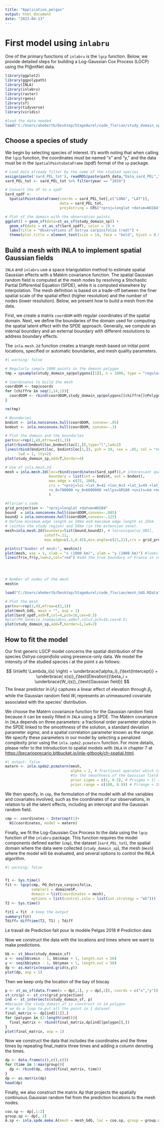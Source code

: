 ---
title: "Application_pelgas"
output: html_document
date: "2023-04-13"
---
# First model using `inlabru`

One of the primary functions of `inlabru` is the `lgcp` function. Below, we provide detailed steps for building a Log-Gaussian Cox Process (LGCP) using the Pl\@ntNet data.


```{r}
library(ggplot2)
library(ggpolypath)
library(INLA)
library(inlabru)
library(raster)
library(rgeos)
library(sf)
library(tidyverse)
library(viridis)

#load the data needed
load("C:/Users/ahebertb/Desktop/StageAurel/code_florian/study_domain_sp.RData") 


```

## Choose a species of study

We begin by selecting species of interest. It's worth noting that when calling the `lgcp` function, the coordinates must be named "x" and "y," and the data must be in the `SpatialPointsDataFrame` (spdf) format of the `sp` package.


```{r}


# Load data already filter by the name of the studied species
assign(paste('sard_PEL_tot'), readRDS(paste(path_data,"Data_sard_PEL",".rds",sep = "")))
sard_PEL_tot <- sard_PEL_tot %>% filter(year == "2019")

# Convert the df to a spdf
Sard_spdf <- 
  SpatialPointsDataFrame(coords = sard_PEL_tot[,c("LONG", "LAT")], 
                         data = sard_PEL_tot, 
                         proj4string = CRS("+proj=longlat +datum=WGS84"))

# Plot of the domain with the observation points
ggplot() + geom_sf(data=st_as_sf(study_domain_sp)) + 
  geom_sf(data = st_as_sf(Sard_spdf), color = 2) +
  labs(title = "Observations of Ostrya carpinifolia (red)") +
  theme(plot.title = element_text(size = 14, face = "bold", hjust = 0.5))
```

## Build a mesh with INLA to implement spatial Gaussian fields

`INLA` and `inlabru` use a space triangulation method to estimate spatial Gaussian effects with a Matérn covariance function. The spatial Gaussian random field is computed at the mesh nodes by resolving a Stochastic Partial Differential Equation (SPDE), while it is computed elsewhere by interpolation. The mesh definition is based on a trade-off between the finer spatial scale of the spatial effect (higher resolution) and the number of nodes (lower resolution). Below, we present how to build a mesh from the data.

First, we create a matrix `coordDOM` with regular coordinates of the spatial domain. Next, we define the boundaries of the domain used for computing the spatial latent effect with the SPDE approach. Generally, we compute an internal boundary and an external boundary with different resolutions to address boundary effects.

The `inla.mesh.2d` function creates a triangle mesh based on initial point locations, specified or automatic boundaries, and mesh quality parameters.

```{r}
#| warning: false

# Regularly sample 1000 points in the domain polygon
tmp = spsample(study_domain_sp@polygons[[1]], n = 1000, type = "regular")

# Coordinates to build the mesh
coordDOM <- tmp@coords
for (chiffre in seq(1,14,1)){
  coordDOM <- rbind(coordDOM,study_domain_sp@polygons[[chiffre]]@Polygons[[1]]@coords)
}

rm(tmp)

# Boundaries
bndint <- inla.nonconvex.hull(coordDOM, convex=-.05)
bndext <- inla.nonconvex.hull(coordDOM, convex=-.3)

# Plot the domain and the boundaries
par(mar=rep(1,4),mfrow=c(1,1))
plot(rbind(bndext$loc,bndext$loc[1,]),type="l",lwd=2)
lines(rbind(bndint$loc, bndint$loc[1,]), pch = 19, cex = .05, col = "red", 
      lwd = 1, lty=2)
plot(study_domain_sp,add=T,border=4)

# Use of inla.mesh.2d 
mesh = inla.mesh.2d(loc=rbind(coordinates(Sard_spdf)),# interessant que si tu veux observation passe par noeud
                    boundary = list(int = bndint, out = bndext), 
                    max.edge = c(25, 100),
                    crs = "+proj=lcc +lat_0=42 +lon_0=3 +lat_1=49 +lat_2=44 
                    +x_0=700000 +y_0=6600000 +ellps=GRS80 +units=km +no_defs"
                    )

#Florian's code
grid_projection <- "+proj=longlat +datum=WGS84"
bound  = inla.nonconvex.hull(coordDOM,convex=-.005)
bound2 = inla.nonconvex.hull(coordDOM,convex=-.125)
# Define minimum edge length as 10km and maximum edge length as 25km 
# (within the study region) and 50km (in the extension zone).
mesh=inla.mesh.2d(boundary=list(bound,bound2), # loc=unique(xy_OBS),
                  cutoff=.11,
                  max.edge=c(.1,0.45),min.angle=c(21,21),crs = grid_projection)

print(c("Number of mesh:", mesh$n))
plot(mesh, asp = 1, xlab = "x (1000 km)", ylab = "y (1000 km)") #looks OK
lines(fr$x,fr$y,lwd=2,col="red") #add the true boundary of France in red




# Number of nodes of the mesh
mesh$n

load("C:/Users/ahebertb/Desktop/StageAurel/code_florian/mesh_GdG.RData")

# Plot the mesh
par(mar=rep(1,4),mfrow=c(1,1))
plot(mesh_GdG, main = "", asp = 1)
plot(Sard_spdf,add=T,col=4,pch=16,cex=0.5)
#plot(PO_Senecio_inaequidens,add=T,col=2,pch=16,cex=0.5)
plot(study_domain_sp,add=T,border=1,lwd=2)
```
## How to fit the model

Our first generic LGCP model concerns the spatial distribution of the species *Ostrya carpinifolia* using presence-only data. We model the intensity of the studied species $i$ at the point $s$ as follows:

$$ \ln\left( \Lambda_i(s) \right) = \underbrace{\alpha_i}_{\text{Intercept}} + \underbrace{ x(s)}_{\text{Elevation}}\beta_i + \underbrace{W_i(s)}_{\text{Gaussian field}} $$
The linear predictor $\ln(\Lambda_i)$ captures a linear effect of elevation through $\beta_i$, while the Gaussian random field $W_i$ represents an unmeasured covariate associated with the species' distribution.

We choose the Matérn covariance function for the Gaussian random field because it can be easily fitted in `INLA` using a SPDE. The Matérn covariance in `INLA` depends on three parameters: a fractional order parameter *alpha* in the SPDE linked to the smoothness of the solution, a standard deviation parameter *sigma*, and a spatial correlation parameter known as the *range*. We specify these parameters in our model by selecting a penalized complexity prior using the `inla.spde2.pcmatern` function. For more details, please refer to the introduction to spatial models with `INLA` in chapter 7 at <https://becarioprecario.bitbucket.io/inla-gitbook/ch-spatial.html>.

```{r}
#| output: false
matern <- inla.spde2.pcmatern(mesh,
                              alpha = 2, # fractional operator which is related 
                              #to the smoothness of the Gaussian field
                              prior.sigma = c(1, 0.5), # P(sigma > 1) = 0.5
                              prior.range = c(100, 0.9)) # P(range < 100) = 0.9
```

We then specify, in `cmp`, the formulation of the model with all the variables and covariates involved, such as the coordinates of our observations, in relation to all the latent effects, including an intercept and the Gaussian random field.

```{r}
cmp <- coordinates ~ Intercept(1)+
  W1(coordinates, model = matern)
```

Finally, we fit the Log-Gaussian Cox Process to the data using the `lgcp` function of the `inlabru` package. This function requires the model components defined earlier (`cmp`), the dataset (`sard_PEL_tot`), the spatial domain where the data were collected (`study_domain_sp`), the mesh (`mesh`) where the model will be evaluated, and several options to control the INLA algorithm.

```{r}
#| warning: false


T1 <- Sys.time()
fit <- lgcp(cmp, PO_Ostrya_carpinifolia,
            samplers = domaineSP,
            domain = list(coordinates = mesh),
            options = list(control.inla = list(int.strategy = "eb")))
T2 <- Sys.time()

fit1 = fit  # keep the output
summary(fit)
Tdiff= difftime(T2, T1) ; Tdiff
```


#########
Le travail de Prediction fait pour le modèle Pelgas 2018
# Prediction data

Now we construct the data with the locations and times where we want to
make predictions.

```{r}
bb <- st_bbox(study_domain_sf)
x <- seq(bb$xmin - 1, bb$xmax + 1, length.out = 50)
y <- seq(bb$ymin - 1, bb$ymax + 1, length.out = 50)
dp <- as.matrix(expand.grid(x,y))
plot(dp, asp = 1)
```

Then we keep only the location of the bay of biscay

```{r}
p <- st_as_sf(data.frame(x = dp[,1], y = dp[,2]), coords = c("x","y"))
st_crs(p) <- st_crs(grid_projection)
ind <- st_intersects(study_domain_sf, p)
#Because the study_domain_sf is construct in 14 polygon 
# we do a loop to put all the point in 1 dataset
final_matrix <- dp[ind[[1]],]
for (polygon in (2:length(ind))){
  final_matrix <- rbind(final_matrix,dp[ind[[polygon]],])
}
plot(final_matrix, asp = 1)
```

Now we construct the data that includes the coordinates and the three
times by repeating final_matrix three times and adding a column denoting
the times.

```{r}
dp <- data.frame(c(),c(),c())
for (time in 1:max(group)){
  dp <- rbind(dp, cbind(final_matrix, time)) 
}
dp <- as.matrix(dp)
head(dp)
```

Finally, we also construct the matrix Ap that projects the spatially
continuous Gaussian random fiel from the prediction
locations to the mesh nodes.

```{r}
coo.sp <- dp[,1:2]
group.sp <- dp[, 3]
A.sp <- inla.spde.make.A(mesh = mesh_GdG, loc = coo.sp, group = group.sp)
```






